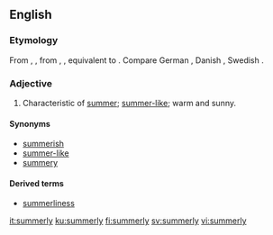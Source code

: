 ==English==

===Etymology===
From {{etyl|enm|en}} {{m|enm|somerli}}, {{m|enm|somerlich}}, from {{etyl|ang|en}} {{m|ang|sumorlīc}}, {{m|ang|sumorlīċ||summerly}}, equivalent to {{suffix|summer|ly|lang=en}}. Compare German {{m|de|sommerlich||summerly}}, Danish {{m|da|sommerlig||summerly}}, Swedish {{m|sv|sommarlik||summerly}}.

===Adjective===
{{en-adj}}

# Characteristic of [[summer]]; [[summer-like]]; warm and sunny.

====Synonyms====
*[[summerish]]
*[[summer-like]]
*[[summery]]

====Derived terms====
*[[summerliness]]

[[it:summerly]]
[[ku:summerly]]
[[fi:summerly]]
[[sv:summerly]]
[[vi:summerly]]